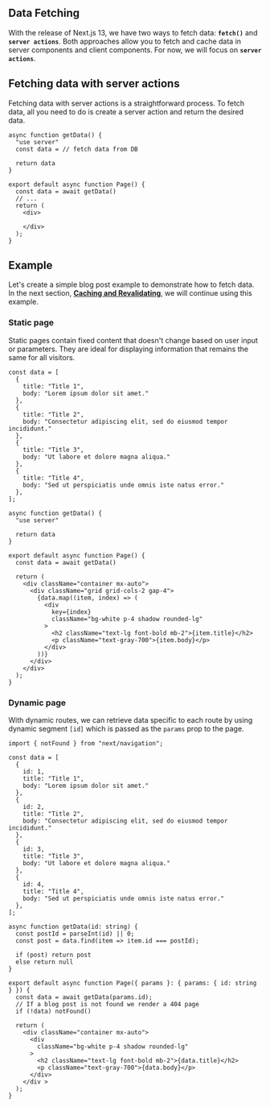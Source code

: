 ## Data Fetching

With the release of Next.js 13, we have two ways to fetch data: **`fetch()`** and **`server actions`**. Both approaches allow you to fetch and cache data in server components and client components. For now, we will focus on **`server actions`**.

## Fetching data with server actions

Fetching data with server actions is a straightforward process. To fetch data, all you need to do is create a server action and return the desired data.

```tsx
async function getData() {
  "use server"
  const data = // fetch data from DB

  return data
}

export default async function Page() {
  const data = await getData()
  // ...
  return (
    <div>

    </div>
  );
}
```

## Example

Let's create a simple blog post example to demonstrate how to fetch data. In the next section, **[Caching and Revalidating](https://www.notion.so/Caching-and-Revalidating-revalidatePath-e983c2a0f76d423a88f1a4833a8a026a?pvs=21)**, we will continue using this example.

### Static page

Static pages contain fixed content that doesn't change based on user input or parameters. They are ideal for displaying information that remains the same for all visitors.

```tsx
const data = [
  {
    title: "Title 1",
    body: "Lorem ipsum dolor sit amet."
  },
  {
    title: "Title 2",
    body: "Consectetur adipiscing elit, sed do eiusmod tempor incididunt."
  },
  {
    title: "Title 3",
    body: "Ut labore et dolore magna aliqua."
  },
  {
    title: "Title 4",
    body: "Sed ut perspiciatis unde omnis iste natus error."
  },
];

async function getData() {
  "use server"

  return data
}

export default async function Page() {
  const data = await getData()

  return (
    <div className="container mx-auto">
      <div className="grid grid-cols-2 gap-4">
        {data.map((item, index) => (
          <div
            key={index}
            className="bg-white p-4 shadow rounded-lg"
          >
            <h2 className="text-lg font-bold mb-2">{item.title}</h2>
            <p className="text-gray-700">{item.body}</p>
          </div>
        ))}
      </div>
    </div>
  );
}
```

### Dynamic page

With dynamic routes, we can retrieve data specific to each route by using dynamic segment `[id]` which is passed as the `params` prop to the page.

```tsx
import { notFound } from "next/navigation";

const data = [
  {
    id: 1,
    title: "Title 1",
    body: "Lorem ipsum dolor sit amet."
  },
  {
    id: 2,
    title: "Title 2",
    body: "Consectetur adipiscing elit, sed do eiusmod tempor incididunt."
  },
  {
    id: 3,
    title: "Title 3",
    body: "Ut labore et dolore magna aliqua."
  },
  {
    id: 4,
    title: "Title 4",
    body: "Sed ut perspiciatis unde omnis iste natus error."
  },
];

async function getData(id: string) {
  const postId = parseInt(id) || 0;
  const post = data.find(item => item.id === postId);

  if (post) return post
  else return null
}

export default async function Page({ params }: { params: { id: string } }) {
  const data = await getData(params.id);
  // If a blog post is not found we render a 404 page
  if (!data) notFound()

  return (
    <div className="container mx-auto">
      <div
        className="bg-white p-4 shadow rounded-lg"
      >
        <h2 className="text-lg font-bold mb-2">{data.title}</h2>
        <p className="text-gray-700">{data.body}</p>
      </div>
    </div >
  );
}
```

